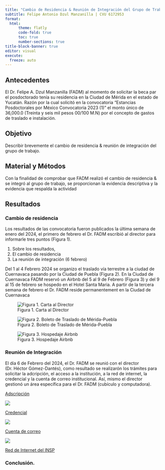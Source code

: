 ```yaml
---
title: "Cambio de Residencia & Reunión de Integración del Grupo de Trabajo"
subtitle: Felipe Antonio Dzul Manzanilla | CVU 6172953
format: 
  html:
      theme: flatly
      code-fold: true
      toc: true
      number-sections: true
title-block-banner: true
editor: visual
execute:
  freeze: auto
---
```


## Antecedentes

El Dr. Felipe A. Dzul Manzanilla (FADM) al momento de solicitar la beca par el posdoctorado tenía su residencia en la Ciudad de Mérida en el estado de Yucatán. Razón por la cual solicitó en la convocatoria "Estancias Posdoctorales por México Convocatoria 2023 (1)" el monto único de 36,000.0 (Treinta y seis mil pesos 00/100 M.N) por el concepto de gastos de traslado e instalación.


## Objetivo

Describir brevemente el cambio de residencia & reunión de integración del grupo de trabajo.

## Material y Métodos

Con la finalidad de comprobar que FADM realizó el cambio de residencia & se integró al grupo de trabajo, se proporcionan la evidencia descriptiva y la evidencia que respalda la actividad

## Resultados


### Cambio de residencia 

Los resultados de las convocatoria fueron publicados la última semana de enero del 2024, el primero de febrero el Dr. FADM escribió al director para informarle tres puntos (Figura 1).

 1) Sobre los resultados,
 2) El cambio de residencia
 3) La reunión de integración (6 febrero)

Del 1 al 4 Febrero 2024 se organizo el traslado vía terrestre a la ciudad de Cuernavaca pasando por la Ciudad de Puebla (Figura 2). En la Ciudad de Cuernavaca FADM reservó un Airbnb del 5 al 9 de Febrero (Figura 3) y del 9 al 15 de febrero se hospedo en el Hotel Santa Maria. A partir de la tercera semana de febrero el Dr. FADM reside permanentement en la Ciudad de Cuernavaca


![Figura 1. Carta al Director](carta_HGD.png)


![Figura 2. Boleto de Traslado de Mérida-Puebla](boleto_ado.png)

![Figura 3. Hospedaje Airbnb](hospedaje_airbnb.png)

### Reunión de Integración

El día 6 de Febrero del 2024, el Dr. FADM se reunió con el director (Dr. Héctor Gómez-Dantés), como resultado se realizarón los trámites para solicitar la adcripción, el acceso a la institución, a la red de internet, la credencial y la cuenta de correo institucional. Así, mismo el director gestionó un área específica para el Dr. FADM (cubículo y computadora).


[Adscripción](https://www.insp.mx/centros/sistemas-de-salud/investigador/dzul-manzanilla-felipe-antonio)

[![](insp_adcripción.png)](https://www.insp.mx/centros/sistemas-de-salud/investigador/dzul-manzanilla-felipe-antonio)

[Credencial](https://github.com/fdzul/cambio_residencia/blob/main/credencial_fadm.pdf)

[![](credencial_fadm.png)](https://github.com/fdzul/cambio_residencia/blob/main/credencial_fadm.pdf)


[Cuenta de correo](https://github.com/fdzul/cambio_residencia/blob/main/email_insp.png)

[![](email_insp.png)](https://github.com/fdzul/cambio_residencia/blob/main/email_insp.png)


[Red de Internet del INSP]()


### Conclusión.



